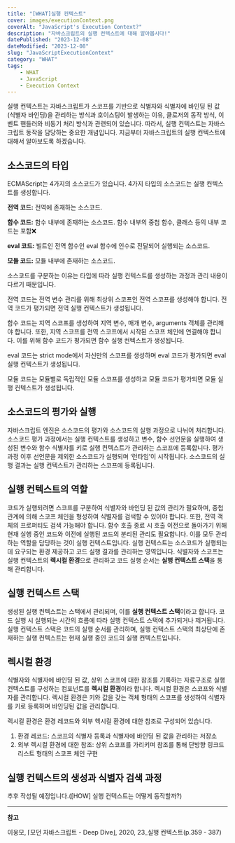 ```yaml
---
title: "[WHAT]실행 컨텍스트"
cover: images/executionContext.png
coverAlt: "JavaScript's Execution Context?"
description: "자바스크립트의 실행 컨텍스트에 대해 알아봅시다!"
datePublished: "2023-12-08"
dateModified: "2023-12-08"
slug: "JavaScriptExecutionContext"
category: "WHAT"
tags:
    - WHAT
    - JavaScript
    - Execution Context
---
```


실행 컨텍스트는 자바스크립트가 스코프를 기반으로 식별자와 식별자에 바인딩 된 값(식별자 바인딩)을 관리하는 방식과 호이스팅이 발생하는 이유, 클로저의 동작 방식, 이벤트 핸들러와 비동기 처리 방식과 관련되어 있습니다. 따라서, 실행 컨텍스트는 자바스크립트 동작을 담당하는 중요한 개념입니다. 지금부터 자바스크립트의 실행 컨텍스트에 대해서 알아보도록 하겠습니다.

## 소스코드의 타입

ECMAScript는 4가지의 소스코드가 있습니다. 4가지 타입의 소스코드는 실행 컨텍스트를 생성합니다.

********전역 코드:******** 전역에 존재하는 소스코드.

**함수 코드:** 함수 내부에 존재하는 소스코드. 함수 내부의 중첩 함수, 클래스 등의 내부 코드는 포함❌

**eval 코드:** 빌트인 전역 함수인 eval 함수에 인수로 전달되어 실행되는 소스코드.

**모듈 코드:** 모듈 내부에 존재하는 소스코드.

소스코드를 구분하는 이유는 타입에 따라 실행 컨텍스트를 생성하는 과정과 관리 내용이 다르기 때문입니다. 

전역 코드는 전역 변수 관리를 위해 최상위 스코프인 전역 스코프를 생성해야 합니다. 전역 코드가 평가되면 전역 실행 컨텍스트가 생성됩니다.

함수 코드는 지역 스코프를 생성하여 지역 변수, 매개 변수, arguments 객체를 관리해야 합니다. 또한, 지역 스코프를 전역 스코프에서 시작된 스코프 체인에 연결해야 합니다. 이를 위해 함수 코드가 평가되면 함수 실행 컨텍스트가 생성됩니다.

eval 코드는 strict mode에서 자신만의 스코프를 생성하며 eval 코드가 평가되면 eval 실행 컨텍스트가 생성됩니다.

모듈 코드는 모듈별로 독립적인 모듈 스코프를 생성하고 모듈 코드가 평가되면 모듈 실행 컨텍스트가 생성됩니다.

## 소스코드의 평가와 실행

자바스크립트 엔진은 소스코드의 평가와 소스코드의 실행 과정으로 나뉘어 처리합니다. 소스코드 평가 과정에서는 실행 컨텍스트를 생성하고 변수, 함수 선언문을 실행하여 생성된 변수와 함수 식별자를 키로 실행 컨텍스트가 관리하는 스코프에 등록합니다. 평가 과정 이후 선언문을 제외한 소스코드가 실행되며 ‘런타임’이 시작됩니다. 소스코드의 실행 결과는 실행 컨텍스트가 관리하는 스코프에 등록됩니다.

## 실행 컨텍스트의 역할

코드가 실행되려면 스코프를 구분하여 식별자와 바인딩 된 값의 관리가 필요하며, 중첩 관계에 의해 스코프 체인을 형성하여 식별자를 검색할 수 있어야 합니다. 또한, 전역 객체의 프로퍼티도 검색 가능해야 합니다. 함수 호출 종료 시 호출 이전으로 돌아가기 위해 현재 실행 중인 코드와 이전에 실행된 코드의 분리된 관리도 필요합니다. 이를 모두 관리하는 역할을 담당하는 것이 실행 컨텍스트입니다. 실행 컨텍스트는 소스코드가 실행되는 데 요구되는 환경 제공하고 코드 실행 결과를 관리하는 영역입니다. 식별자와 스코프는 실행 컨텍스트의 **렉시컬 환경**으로 관리하고 코드 실행 순서는 **실행 컨텍스트 스택**을 통해 관리합니다.

## 실행 컨텍스트 스택

생성된 실행 컨텍스트는 스택에서 관리되며, 이를 **실행 컨텍스트 스택**이라고 합니다. 코드 실행 시 실행되는 시간의 흐름에 따라 실행 컨텍스트 스택에 추가되거나 제거됩니다. 실행 컨텍스트 스택은 코드의 실행 순서를 관리하며, 실행 컨텍스트 스택의 최상단에 존재하는 실행 컨텍스트는 현재 실행 중인 코드의 실행 컨텍스트입니다.

## 렉시컬 환경

식별자와 식별자에 바인딩 된 값, 상위 스코프에 대한 참조를 기록하는 자료구조로 실행 컨텍스트를 구성하는 컴포넌트를 **렉시컬 환경**이라 합니다. 렉시컬 환경은 스코프와 식별자를 관리합니다. 렉시컬 환경은 키와 값을 갖는 객체 형태의 스코프를 생성하여 식별자를 키로 등록하며 바인딩된 값을 관리합니다.

렉시컬 환경은 환경 레코드와 외부 헥시컬 환경에 대한 참조로 구성되어 있습니다.

1. 환경 레코드: 스코프의 식별자 등록과 식별자에 바인딩 된 값을 관리하는 저장소
2. 외부 렉시컬 환경에 대한 참조: 상위 스코프를 가리키며 참조를 통해 단방향 링크드 리스트 형태의 스코프 체인 구현

## 실행 컨텍스트의 생성과 식별자 검색 과정

추후 작성될 예정입니다.([HOW] 실행 컨텍스트는 어떻게 동작할까?)

---

**참고**

이웅모, ⌈모던 자바스크립트 - Deep Dive⌋, 2020, 23_실행 컨텍스트(p.359 - 387)